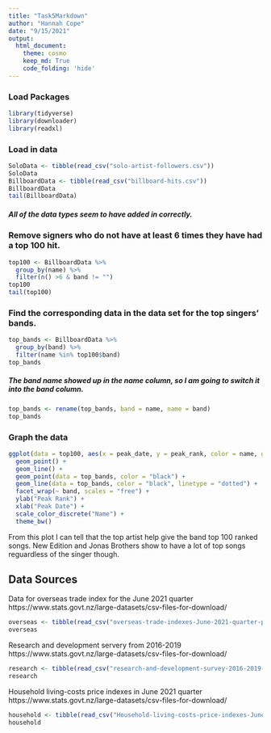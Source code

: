 ```yaml
---
title: "Task5Markdown"
author: "Hannah Cope"
date: "9/15/2021"
output: 
  html_document:
    theme: cosmo
    keep_md: True
    code_folding: 'hide'
---
```


### Load Packages
```r
library(tidyverse)
library(downloader)
library(readxl)
```

### Load in data
```r
SoloData <- tibble(read_csv("solo-artist-followers.csv"))
SoloData
BillboardData <- tibble(read_csv("billboard-hits.csv"))
BillboardData
tail(BillboardData)
```
##### All of the data types seem to have added in correctly.

### Remove signers who do not have at least 6 times they have had a top 100 hit.
```r
top100 <- BillboardData %>%
  group_by(name) %>%
  filter(n() >6 & band != "")
top100
tail(top100)
```

### Find the corresponding data in the data set for the top singers' bands.
```r
top_bands <- BillboardData %>% 
  group_by(band) %>%
  filter(name %in% top100$band)
top_bands
```
##### The band name showed up in the name column, so I am going to switch it into the band column.
```r
top_bands <- rename(top_bands, band = name, name = band)
top_bands
```
### Graph the data 
```r
ggplot(data = top100, aes(x = peak_date, y = peak_rank, color = name, group = name)) +
  geom_point() +
  geom_line() +
  geom_point(data = top_bands, color = "black") +
  geom_line(data = top_bands, color = "black", linetype = "dotted") +
  facet_wrap(~ band, scales = "free") +
  ylab("Peak Rank") +
  xlab("Peak Date") +
  scale_color_discrete("Name") +
  theme_bw()
```
From this plot I can tell that the top artist help give the band top 100 ranked songs. New Edition and Jonas Brothers show to have a lot of top songs reguardless of the singer though. 

## Data Sources

Data for overseas trade index for the June 2021 quarter
https://www.stats.govt.nz/large-datasets/csv-files-for-download/
```r
overseas <- tibble(read_csv("overseas-trade-indexes-June-2021-quarter-provisional-csv.csv"))
overseas
```

Research and development servery from 2016-2019
https://www.stats.govt.nz/large-datasets/csv-files-for-download/
```r
research <- tibble(read_csv("research-and-development-survey-2016-2019-csv.csv"))
research
```

Household living-costs price indexes in June 2021 quarter
https://www.stats.govt.nz/large-datasets/csv-files-for-download/
```r
household <- tibble(read_csv("Household-living-costs-price-indexes-June-2021-quarter-group-facts.csv"))
household
```

